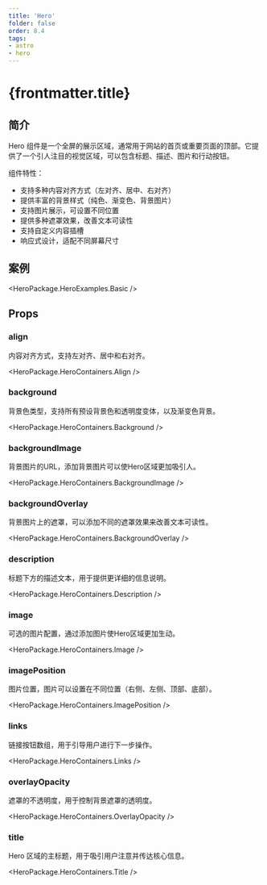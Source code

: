```yaml
---
title: 'Hero'
folder: false
order: 8.4
tags:
- astro
- hero
---
```



# {frontmatter.title}

## 简介

Hero 组件是一个全屏的展示区域，通常用于网站的首页或重要页面的顶部。它提供了一个引人注目的视觉区域，可以包含标题、描述、图片和行动按钮。

组件特性：

- 支持多种内容对齐方式（左对齐、居中、右对齐）
- 提供丰富的背景样式（纯色、渐变色、背景图片）
- 支持图片展示，可设置不同位置
- 提供多种遮罩效果，改善文本可读性
- 支持自定义内容插槽
- 响应式设计，适配不同屏幕尺寸

## 案例

<HeroPackage.HeroExamples.Basic />

## Props

### align

内容对齐方式，支持左对齐、居中和右对齐。

<HeroPackage.HeroContainers.Align />

### background

背景色类型，支持所有预设背景色和透明度变体，以及渐变色背景。

<HeroPackage.HeroContainers.Background />

### backgroundImage

背景图片的URL，添加背景图片可以使Hero区域更加吸引人。

<HeroPackage.HeroContainers.BackgroundImage />

### backgroundOverlay

背景图片上的遮罩，可以添加不同的遮罩效果来改善文本可读性。

<HeroPackage.HeroContainers.BackgroundOverlay />

### description

标题下方的描述文本，用于提供更详细的信息说明。

<HeroPackage.HeroContainers.Description />

### image

可选的图片配置，通过添加图片使Hero区域更加生动。

<HeroPackage.HeroContainers.Image />

### imagePosition

图片位置，图片可以设置在不同位置（右侧、左侧、顶部、底部）。

<HeroPackage.HeroContainers.ImagePosition />

### links

链接按钮数组，用于引导用户进行下一步操作。

<HeroPackage.HeroContainers.Links />

### overlayOpacity

遮罩的不透明度，用于控制背景遮罩的透明度。

<HeroPackage.HeroContainers.OverlayOpacity />

### title

Hero 区域的主标题，用于吸引用户注意并传达核心信息。

<HeroPackage.HeroContainers.Title />
